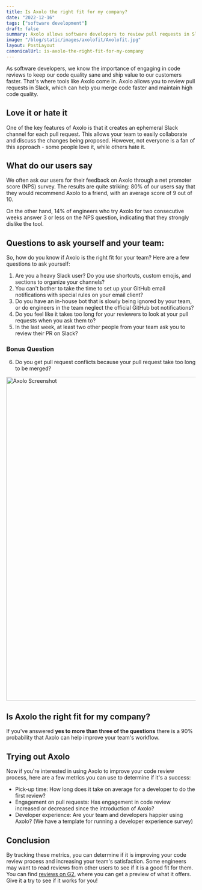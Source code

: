 ```yaml
---
title: Is Axolo the right fit for my company?
date: "2022-12-16"
tags: ["software development"]
draft: false
summary: Axolo allows software developers to review pull requests in Slack and merge code faster. Our users either love it or hate it, but if you're a heavy Slack user and want to improve your code review process, give Axolo a try.
image: "/blog/static/images/axolofit/Axolofit.jpg"
layout: PostLayout
canonicalUrl: is-axolo-the-right-fit-for-my-company
---
```


As software developers, we know the importance of engaging in code reviews to keep our code quality sane and ship value to our customers faster. That's where tools like Axolo come in. Axolo allows you to review pull requests in Slack, which can help you merge code faster and maintain high code quality.

## Love it or hate it

One of the key features of Axolo is that it creates an ephemeral Slack channel for each pull request. This allows your team to easily collaborate and discuss the changes being proposed. However, not everyone is a fan of this approach - some people love it, while others hate it.

<a href="https://axolo.co" target="_blank">
  <ImageContainer
    alt="axolo"
    src="/blog/static/images/productivity/axolo.png"
    classNameDiv=""
    classNameImage=""
    width={1172}
    height={732}
  />
</a>

## What do our users say

We often ask our users for their feedback on Axolo through a net promoter score (NPS) survey. The results are quite striking: 80% of our users say that they would recommend Axolo to a friend, with an average score of 9 out of 10.

On the other hand, 14% of engineers who try Axolo for two consecutive weeks answer 3 or less on the NPS question, indicating that they strongly dislike the tool.

## Questions to ask yourself and your team:

So, how do you know if Axolo is the right fit for your team? Here are a few questions to ask yourself:

1. Are you a heavy Slack user? Do you use shortcuts, custom emojis, and sections to organize your channels?
2. You can't bother to take the time to set up your GitHub email notifications with special rules on your email client?
3. Do you have an in-house bot that is slowly being ignored by your team, or do engineers in the team neglect the official GitHub bot notifications?
4. Do you feel like it takes too long for your reviewers to look at your pull requests when you ask them to?
5. In the last week, at least two other people from your team ask you to review their PR on Slack?

### Bonus Question

6. Do you get pull request conflicts because your pull request take too long to be merged?

<div style={{ display: "flex", justifyContent: "center" }}>
  <Image
    alt="Axolo Screenshot"
    src="/blog/static/images/axolofit/Axolofit.jpg"
    height="858"
    width="1288"
  />
</div>

## Is Axolo the right fit for my company?

If you've answered **yes to more than three of the questions** there is a 90% probability that Axolo can help improve your team's workflow.

## Trying out Axolo

Now if you're interested in using Axolo to improve your code review process, here are a few metrics you can use to determine if it's a success:

- Pick-up time: How long does it take on average for a developer to do the first review?
- Engagement on pull requests: Has engagement in code review increased or decreased since the introduction of Axolo?
- Developer experience: Are your team and developers happier using Axolo? (We have a template for running a developer experience survey)

## Conclusion

By tracking these metrics, you can determine if it is improving your code review process and increasing your team's satisfaction. Some engineers may want to read reviews from other users to see if it is a good fit for them. You can find [reviews on G2](https://www.g2.com/products/axolo), where you can get a preview of what it offers. Give it a try to see if it works for you!

<CTABanner type="try" />
